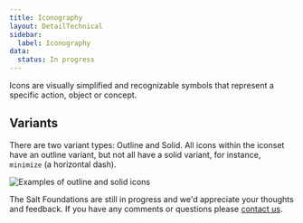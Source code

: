 ```yaml
---
title: Iconography
layout: DetailTechnical
sidebar:
  label: Iconography
data:
  status: In progress
---
```


Icons are visually simplified and recognizable symbols that represent a specific action, object or concept.

## Variants

There are two variant types: Outline and Solid. All icons within the iconset have an outline variant, but not all have a solid variant, for instance, `minimize` (a horizontal dash).

<Image
  src="/img/foundations/icon-variants.svg"
  alt="Examples of outline and solid icons"
/>

<Callout title="Have some feedback?">

The Salt Foundations are still in progress and we'd appreciate your thoughts and feedback. If you have any comments or questions please [contact us](../support-and-contributions/index).

</Callout>

